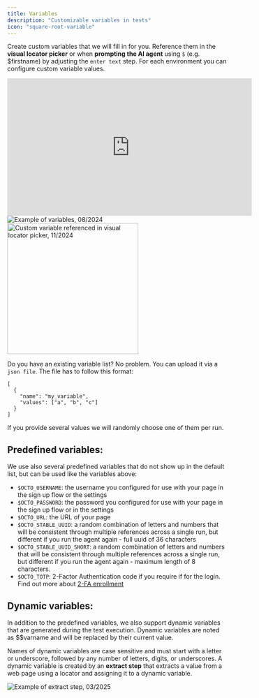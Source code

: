 ```yaml
---
title: Variables
description: "Customizable variables in tests"
icon: "square-root-variable"
---
```


Create custom variables that we will fill in for you. Reference them in the **visual locator picker** or when **prompting the AI agent** using `$` (e.g. $firstname) by adjusting the `enter text` step. For each environment you can configure custom variable values.

<iframe
  width="560"
  height="315"
  src="https://www.youtube.com/embed/Oww0XDhA0XA?si=SrvRn4vtPGfjGTCK"
  title="YouTube video player"
  frameborder="0"
  allow="accelerometer; autoplay; clipboard-write; encrypted-media; gyroscope; picture-in-picture; web-share"
  referrerpolicy="strict-origin-when-cross-origin"
  allowfullscreen
></iframe>

<div class="mt-8" />

<Frame caption="Example of custom variables, 11/2024">
  <img
    src="/images/advanced/variables.png"
    alt="Example of variables, 08/2024"
  />
</Frame>

<div class="mt-8" />

<Frame caption="Custom variable referenced in visual locator picker, 11/2024">
  <img
    src="/images/advanced/custom-variable-in-locator.png"
    alt="Custom variable referenced in visual locator picker, 11/2024"
    width="300px"
  />
</Frame>

Do you have an existing variable list? No problem. You can upload it via a `json file`. The file has to follow this format:

```
[
  {
    "name": "my_variable",
    "values": ["a", "b", "c"]
  }
]
```

If you provide several values we will randomly choose one of them per run.

## Predefined variables:

We use also several predefined variables that do not show up in the default list, but can be used like the variables above:

- `$OCTO_USERNAME`: the username you configured for use with your page in the sign up flow or the settings
- `$OCTO_PASSWORD`: the password you configured for use with your page in the sign up flow or in the settings
- `$OCTO_URL`: the URL of your page
- `$OCTO_STABLE_UUID`: a random combination of letters and numbers that will be consistent through multiple references across a single run, but different if you run the agent again - full uuid of 36 characters
- `$OCTO_STABLE_UUID_SHORT`: a random combination of letters and numbers that will be consistent through multiple references across a single run, but different if you run the agent again - maximum length of 8 characters.
- `$OCTO_TOTP`: 2-Factor Authentication code if you require if for the login. Find out more about [2-FA enrollment](/advanced/2fa)

## Dynamic variables:

In addition to the predefined variables, we also support dynamic variables that are generated during the test execution. Dynamic variables are
noted as $$varname and will be replaced by their current value.

Names of dynamic variables are case sensitive and must start with a letter or underscore, followed by any number of letters, digits, or underscores.
A dynamic variable is created by an **extract step** that extracts a value from a web page using a locator and assigning it to a dynamic variable.

<Frame caption="Example of extract step, 03/2025">
  <img
    src="/images/advanced/extract-step.png"
    alt="Example of extract step, 03/2025"
  />
</Frame>
